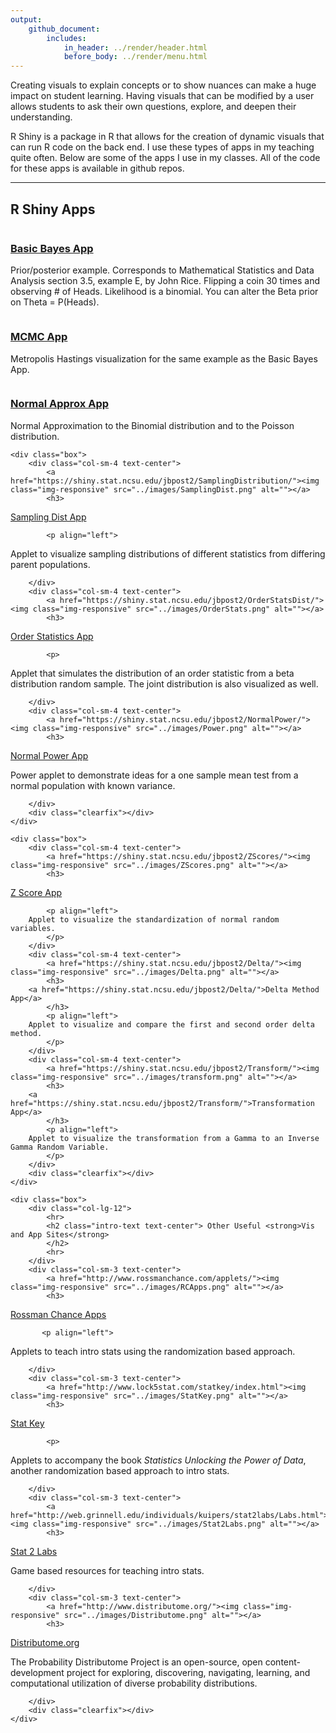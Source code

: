 ```yaml
---
output: 
    github_document:
        includes: 
            in_header: ../render/header.html
            before_body: ../render/menu.html
---
```


Creating visuals to explain concepts or to show nuances can make a huge impact on student learning.  Having visuals that can be modified by a user allows students to ask their own questions, explore, and deepen their understanding.  

R Shiny is a package in R that allows for the creation of dynamic visuals that can run R code on the back end.  I use these types of apps in my teaching quite often.  Below are some of the apps I use in my classes.  All of the code for these apps is available in github repos.  

<hr class = "cool"> 

## R Shiny Apps  

<a href="https://shiny.stat.ncsu.edu/jbpost2/BasicBayes/"><img class="img-responsive" src="../images/Bayes.png" alt=""></a>

### <a href="https://shiny.stat.ncsu.edu/jbpost2/BasicBayes/">Basic Bayes App</a> 

Prior/posterior example. Corresponds to Mathematical Statistics and Data Analysis section 3.5, example E, by John Rice.
Flipping a coin 30 times and observing # of Heads. Likelihood is a binomial. You can alter the Beta prior on Theta = P(Heads).

<a href="https://shiny.stat.ncsu.edu/jbpost2/MCMC/"><img class="img-responsive" src="../images/MCMC.png" alt=""></a>

### <a href="https://shiny.stat.ncsu.edu/jbpost2/MCMC/">MCMC App</a>

Metropolis Hastings visualization for the same example as the Basic Bayes App.

<a href="https://shiny.stat.ncsu.edu/jbpost2/NormalApproximation/"><img class="img-responsive" src="../images/NormApprox.png" alt=""></a>

### <a href="https://shiny.stat.ncsu.edu/jbpost2/NormalApproximation/">Normal Approx App</a>

Normal Approximation to the Binomial distribution and to the Poisson distribution.

<div class="row">
    <div class="box">
        <div class="col-sm-4 text-center">
            <a href="https://shiny.stat.ncsu.edu/jbpost2/SamplingDistribution/"><img class="img-responsive" src="../images/SamplingDist.png" alt=""></a>
            <h3> 
<a href="https://shiny.stat.ncsu.edu/jbpost2/SamplingDistribution/">Sampling Dist App</a>
            </h3>
            <p align="left"> 
Applet to visualize sampling distributions of different statistics from differing parent populations.
            </p>
        </div>
        <div class="col-sm-4 text-center">
            <a href="https://shiny.stat.ncsu.edu/jbpost2/OrderStatsDist/"><img class="img-responsive" src="../images/OrderStats.png" alt=""></a>
            <h3>
<a href="https://shiny.stat.ncsu.edu/jbpost2/OrderStatsDist/">Order Statistics App</a>
            </h3>
        	<p>
Applet that simulates the distribution of an order statistic from a beta distribution random sample. The joint distribution is also visualized as well.
</p>
        </div>
        <div class="col-sm-4 text-center">
            <a href="https://shiny.stat.ncsu.edu/jbpost2/NormalPower/"><img class="img-responsive" src="../images/Power.png" alt=""></a>
            <h3>
<a href="https://shiny.stat.ncsu.edu/jbpost2/NormalPower/">Normal Power App</a>
            </h3>
<p>
Power applet to demonstrate ideas for a one sample mean test from a normal population with known variance.
</p>
        </div>
        <div class="clearfix"></div>
    </div>
</div>

<div class="row">
    <div class="box">
        <div class="col-sm-4 text-center">
            <a href="https://shiny.stat.ncsu.edu/jbpost2/ZScores/"><img class="img-responsive" src="../images/ZScores.png" alt=""></a>
            <h3> 
<a href="https://shiny.stat.ncsu.edu/jbpost2/ZScores/">Z Score App</a>
            </h3>
            <p align="left"> 
		Applet to visualize the standardization of normal random variables.
            </p>
        </div>
        <div class="col-sm-4 text-center">
            <a href="https://shiny.stat.ncsu.edu/jbpost2/Delta/"><img class="img-responsive" src="../images/Delta.png" alt=""></a>
            <h3> 
		<a href="https://shiny.stat.ncsu.edu/jbpost2/Delta/">Delta Method App</a>
            </h3>
            <p align="left"> 
		Applet to visualize and compare the first and second order delta method.
            </p>
        </div>
        <div class="col-sm-4 text-center">
            <a href="https://shiny.stat.ncsu.edu/jbpost2/Transform/"><img class="img-responsive" src="../images/transform.png" alt=""></a>
            <h3> 
		<a href="https://shiny.stat.ncsu.edu/jbpost2/Transform/">Transformation App</a>
            </h3>
            <p align="left"> 
		Applet to visualize the transformation from a Gamma to an Inverse Gamma Random Variable.
            </p>
        </div>
        <div class="clearfix"></div>
    </div>
</div>

<div class="row">
    <div class="box">
        <div class="col-lg-12">
            <hr>
            <h2 class="intro-text text-center"> Other Useful <strong>Vis and App Sites</strong>
            </h2>
            <hr>
        </div>
        <div class="col-sm-3 text-center">
            <a href="http://www.rossmanchance.com/applets/"><img class="img-responsive" src="../images/RCApps.png" alt=""></a>
            <h3> 
<a href="http://www.rossmanchance.com/applets/">Rossman Chance Apps</a> 
            </h3>
           <p align="left"> 
Applets to teach intro stats using the randomization based approach.
            </p>
        </div>
        <div class="col-sm-3 text-center">
            <a href="http://www.lock5stat.com/statkey/index.html"><img class="img-responsive" src="../images/StatKey.png" alt=""></a>
            <h3>
<a href="http://www.lock5stat.com/statkey/index.html">Stat Key</a>
            </h3>
        	<p>
 Applets to accompany the book <i>Statistics Unlocking the Power of Data</i>, another randomization based approach to intro stats.
</p>
        </div>
        <div class="col-sm-3 text-center">
            <a href="http://web.grinnell.edu/individuals/kuipers/stat2labs/Labs.html"><img class="img-responsive" src="../images/Stat2Labs.png" alt=""></a>
            <h3>
<a href="http://web.grinnell.edu/individuals/kuipers/stat2labs/Labs.html">Stat 2 Labs</a>
            </h3>
<p>
Game based resources for teaching intro stats.
</p>
        </div>
        <div class="col-sm-3 text-center">
            <a href="http://www.distributome.org/"><img class="img-responsive" src="../images/Distributome.png" alt=""></a>
            <h3>
<a href="http://www.distributome.org/">Distributome.org</a>
            </h3>
<p>
The Probability Distributome Project is an open-source, open content-development project for exploring, discovering, navigating, learning, and computational utilization of diverse probability distributions.
</p>
        </div>
        <div class="clearfix"></div>
    </div>
</div>
